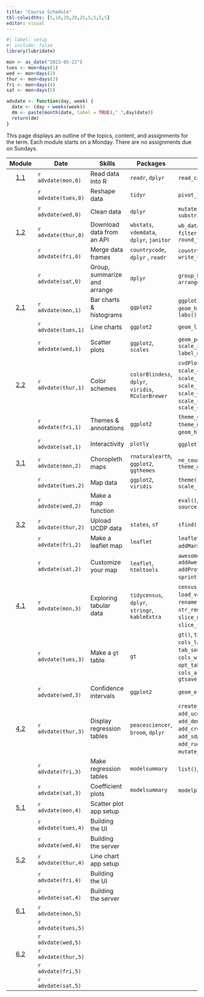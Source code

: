 ```yaml
---
title: "Course Schedule"
tbl-colwidths: [5,10,20,20,25,5,5,5,5]
editor: visual
---
```


```r
#| label: setup
#| include: false
library(lubridate)

mon <- as_date("2023-05-22")
tues <- mon+days(1)
wed <- mon+days(2)
thur <- mon+days(3)
fri <- mon+days(4)
sat <- mon+days(5)

advdate <- function(day, week) {
  date <- (day + weeks(week))
  dm <- paste(month(date, label = TRUE)," ",day(date))
  return(dm)  
}
```

This page displays an outline of the topics, content, and assignments for the
term. Each module starts on a Monday. There are no assignments due on Sundays.

::: column-screen-inset-right
|                    Module                    | Date                | Skills                       | Packages                                            | Functions                                                                                                                                                                |                                      Readings                                       |                                  Reference                                  | Videos                                                                                                                                                      |                           Assignments                           |
|:-------:|---------|---------|---------|---------|:-------:|:-------:|---------|:-------:|
| [1.1](/modules/module-1.1.html "Module 1.1") | `r advdate(mon,0)`  | Read data into R             | `readr`, `dplyr`                                    | `read_csv()`, `glimpse()`                                                                                                                                                |                                                                                     | [📖](https://r4ds.hadley.nz/data-import.html#introduction "r4ds 8.1 & 8.2") | [🖥️](https://youtu.be/YLOaKB8dfF4 "Downloading World Bank data")[🖥️](https://youtu.be/XOGXn8IiHK8 "Reading data from a flat file")                          |                                                                 |
|                                              | `r advdate(tues,0)` | Reshape data                 | `tidyr`                                             | `pivot_longer()`                                                                                                                                                         |                                                                                     |        [📖](https://r4ds.hadley.nz/data-tidy.html "r4ds 6.1 & 6.3")         | [🖥️](https://youtu.be/ud36szsO9a4 "Reshaping data")                                                                                                         |                                                                 |
|                                              | `r advdate(wed,0)`  | Clean data                   | `dplyr`                                             | `mutate()`, `mutate_at()`, `substring()`                                                                                                                                 |    [📖](https://link.springer.com/article/10.1057/palgrave.ap.5500151 "Norris")     |                                                                             | [🖥️](https://youtu.be/syG5cdmtXSo "Truncating strings, changing variable types")[🖥️](https://youtu.be/M-uuPBdBCTw "Cleaning variable names")                |                               📘                                |
| [1.2](/modules/module-1.2.html "Module 1.2") | `r advdate(thur,0)` | Download data from an API    | `wbstats`, `vdemdata`, `dplyr`, `janitor`           | `wb_data()`, `vdem`, `select_()`, `filter()`, `case_match()`, `round_to_fraction()`                                                                                      |                                                                                     |                                                                             | [🖥️](https://youtu.be/cBRTP2imt_o "Dowload data from the World Bank")[🖥️](https://youtu.be/7CvYTeMP_PU "Filter data and select variables")                  |                                                                 |
|                                              | `r advdate(fri,0)`  | Merge data frames            | `countrycode`, `dplyr` , `readr`                    | `countrycode()`, `left_join()`, `write_csv()`                                                                                                                            |                                                                                     |   [📖](https://r4ds.hadley.nz/joins.html#sec-mutating-joins "r4ds, 20.3")   | [🖥️](https://youtu.be/ZGD0kO_iwAM "Add country codes to data frame")[🖥️](https://youtu.be/wNF3ZPneHWw "Merge two data frames")                              |                                                                 |
|                                              | `r advdate(sat,0)`  | Group, summarize and arrange | `dplyr`                                             | `group_by()`, `summarize()`, `arrange()`                                                                                                                                 |                                                                                     |     [📖](https://r4ds.hadley.nz/data-transform.html#groups "r4ds, 4.5")     | [🖥️](https://youtu.be/2nX9p6arQjg "Group, summarize and arrange")                                                                                           |                              📘 🧮                              |
| [2.1](/modules/module-2.1.html "Module 2.1") | `r advdate(mon,1)`  | Bar charts & histograms      | `ggplot2`                                           | `ggplot()`, `geom_col()`, `geom_histogram()`, `aes()`, `labs()`                                                                                                          |                                                                                     |                                                                             | [🖥️](https://youtu.be/hl02sVTyCRA "Bar charts")[🖥️](https://youtu.be/LuNDAIQXx9w "Histograms")                                                              |                                                                 |
|                                              | `r advdate(tues,1)` | Line charts                  | `ggplot2`                                           | `geom_line()`                                                                                                                                                            |                                                                                     |                                                                             | [🖥️](https://youtu.be/cHos9y261SQ "Line charts")                                                                                                            |                                                                 |
|                                              | `r advdate(wed,1)`  | Scatter plots                | `ggplot2`, `scales`                                 | `geom_point()`, `geom_smooth()`, `scale_x_log10(),` `label_number()`, `geom_text()`                                                                                      |     [📖](https://www-jstor-org.proxygw.wrlc.org/stable/1951731?seq=8 "Lipset")      |                                                                             | [🖥️](https://youtu.be/Cvme3C268wE "Scatter plots")                                                                                                          |                               📘                                |
| [2.2](/modules/module-2.2.html "Module 2.2") | `r advdate(thur,1)` | Color schemes                | `colorBlindess`, `dplyr`, `viridis`, `RColorBrewer` | `cvdPlot()`, `scale_color_manual()`, `scale_fill_viridis_d()`, `scale_fill_brewer()`, `scale_color_manual()`, `scale_color_viridis_d()`, `scale_color_brewer`            |                                                                                     |                                                                             | [🖥️](https://youtu.be/fBCtSjg_-Ik "Color schemes")                                                                                                          |                                                                 |
|                                              | `r advdate(fri,1)`  | Themes & annotations         | `ggplot2`                                           | `theme_dark()`, `theme_minimal()`, `annotate()`, `geom_hline()`, `geom_vline()`                                                                                          |                                                                                     |                                                                             | [🖥️](https://youtu.be/Le0OJXdsy3o "Themes")[🖥️](https://youtu.be/uEpBMgWilXc "Annotations")                                                                 |                                                                 |
|                                              | `r advdate(sat,1)`  | Interactivity                | `plotly`                                            | `ggplotly()`, `layout()`                                                                                                                                                 |                                                                                     |                                                                             | [🖥️](https://youtu.be/T-7jtbcwaJ0 "Interactivity")                                                                                                          |                              📘 🧮                              |
| [3.1](/modules/module-3.1.html "Module 3.1") | `r advdate(mon,2)`  | Choropleth maps              | `rnaturalearth`, `ggplot2`, `ggthemes`              | `ne_countries()`, `geom_sf()`, `theme_map()`                                                                                                                             |                                                                                     |                                                                             | [🖥️](https://youtu.be/HB3PMF93hzs "Choropleth maps")                                                                                                        |                                                                 |
|                                              | `r advdate(tues,2)` | Map data                     | `ggplot2`, `viridis`                                | `theme()`, `scale_fill_viridis_c()`                                                                                                                                      |                                                                                     |                                                                             | [🖥️](https://youtu.be/5RnnGov3Iw4 "Map World Bank data")                                                                                                    |                                                                 |
|                                              | `r advdate(wed,2)`  | Make a map function          |                                                     | `eval()`, `parse()`, `function()`, `source()`                                                                                                                            | [📖](https://www-jstor-org.proxygw.wrlc.org/stable/j.ctt7s3wz.10 "Ross, Chapter 3") |                                                                             | [🖥️](https://youtu.be/m42vrbEEHT4 "Turn your map into a function")                                                                                          |                               📘                                |
| [3.2](/modules/module-3.1.html "Module 3.1") | `r advdate(thur,2)` | Upload UCDP data             | `states`, `sf`                                      | `sfind()`, `st_as_sf()`                                                                                                                                                  |                                                                                     |                                                                             | [🖥️](https://youtu.be/If2PwFv90iI "Upload UCDP data")                                                                                                       |                                                                 |
|                                              | `r advdate(fri,2)`  | Make a leaflet map           | `leaflet`                                           | `leaflet()`, `addTiles()`, `addMarkers()`, `setView()`                                                                                                                   |                                                                                     |                                                                             | [🖥️](https://youtu.be/hHUPqgHRqYU "Make a leaflet map")                                                                                                     |                                                                 |
|                                              | `r advdate(sat,2)`  | Customize your map           | `leaflet`, `htmltools`                              | `awesomeIcons()`, `addAwesomeMarkers(),` `addProviderTiles()`, `sprintf()`, `lapply()`, `HTML`                                                                           |                                                                                     |                                                                             | [🖥️](https://youtu.be/qLYeSsoDvgs "Customize your map")                                                                                                     |                              📘 🧮                              |
| [4.1](/modules/module-4.1.html "Module 4.1") | `r advdate(mon,3)`  | Exploring tabular data       | `tidycensus`, `dplyr`, `stringr`, `kableExtra`      | `census_api_key()`, `load_variables()`, `get_acs()`, `rename()`, `rename_with`, `str_remove()`, `kable()`, `slice_max()`, `slice_min()`, `slice_sample()`, `bind_rows()` |                                                                                     |                                                                             | [🖥️](Working%20with%20tidycensus "https://www.youtube.com/embed/wo9vZccmqwc")[🖥️](https://www.youtube.com/embed/wo9vZccmqwc "Explore data with kableExtra") |                                                                 |
|                                              | `r advdate(tues,3)` | Make a `gt` table            | `gt`                                                | `gt()`, `tab_header()`, `cols_label()`, `fmt_currency()`, `tab_source_note()`, `cols_width()`, `opt_table_font()`, `cols_align()`, `tab_options()`, `gtsave()`           |                                                                                     |                                                                             | [🖥️](https://www.youtube.com/embed/wo9vZccmqwc "Make a gt table")                                                                                           |                                                                 |
|                                              | `r advdate(wed,3)`  | Confidence intervals         | `ggplot2`                                           | `geom_errorbar()`                                                                                                                                                        |            [📖](https://www.jstor.org/stable/3118222 "Fearon & Laitin")             |                                                                             | [🖥️](https://www.youtube.com/embed/wo9vZccmqwc "Make a coefficient plot")                                                                                   |                               📘                                |
| [4.2](/modules/module-4.2.html "Module 4.2") | `r advdate(thur,3)` | Display regression tables    | `peacesciencer`, `broom`, `dplyr`                   | `create_stateyears()`, `add_ucdp_acd()`, `add_democracy()`, `add_creg_fractionalization()`, `add_sdp_gdp()`, `add_rugged_terrain()`, `tidy()`, `mutate_if()`, `glm()`, `binomial()` |                                                                                     |                                                                             | 🖥️                                                                                                                                                          |                                                                 |
|                                              | `r advdate(fri,3)`  | Make regression tables       | `modelsummary`                                      | `list()`, `modelsummary()`                                                                                                                                               |                                                                                     |                                                                             | 🖥️                                                                                                                                                          | [✍️](/project/project-assignment-1.html "Project assignment 1") |
|                                              | `r advdate(sat,3)`  | Coefficient plots            | `modelsummary`                                      | `modelplot()`, `rev()`                                                                                                                                                   |                                                                                     |                                                                             | 🖥️                                                                                                                                                          |                              📘 🧮                              |
| [5.1](/modules/module-5.1.html "Module 5.1") | `r advdate(mon,4)`  | Scatter plot app setup       |                                                     |                                                                                                                                                                          |                                                                                     |                                                                             | 🖥️                                                                                                                                                          |                                                                 |
|                                              | `r advdate(tues,4)` | Building the UI              |                                                     |                                                                                                                                                                          |                                                                                     |                                                                             | 🖥️                                                                                                                                                          |                                                                 |
|                                              | `r advdate(wed,4)`  | Building the server          |                                                     |                                                                                                                                                                          |       [📖](https://muse-jhu-edu.proxygw.wrlc.org/article/225602 "Huntington")       |                                                                             | 🖥️                                                                                                                                                          |                               📘                                |
| [5.2](/modules/module-5.2 "Module 5.2")      | `r advdate(thur,4)` | Line chart app setup         |                                                     |                                                                                                                                                                          |                                                                                     |                                                                             | 🖥️                                                                                                                                                          |                                                                 |
|                                              | `r advdate(fri,4)`  | Building the UI              |                                                     |                                                                                                                                                                          |                                                                                     |                                                                             | 🖥️                                                                                                                                                          | [✍️](/project/project-assignment-2.html "Project assignment 2") |
|                                              | `r advdate(sat,4)`  | Building the server          |                                                     |                                                                                                                                                                          |                                                                                     |                                                                             | 🖥️                                                                                                                                                          |                              📘 🧮                              |
| [6.1](/modules/module-6.1.html "Module 6.1") | `r advdate(mon,5)`  |                              |                                                     |                                                                                                                                                                          |                                                                                     |                                                                             | 🖥️                                                                                                                                                          |                                                                 |
|                                              | `r advdate(tues,5)` |                              |                                                     |                                                                                                                                                                          |                                                                                     |                                                                             |                                                                                                                                                             |                                                                 |
|                                              | `r advdate(wed,5)`  |                              |                                                     |                                                                                                                                                                          |                                                                                     |                                                                             |                                                                                                                                                             |                                                                 |
| [6.2](/modules/module-6.2.html "Module 6.2") | `r advdate(thur,5)` |                              |                                                     |                                                                                                                                                                          |                                                                                     |                                                                             | 🖥️                                                                                                                                                          |                                                                 |
|                                              | `r advdate(fri,5)`  |                              |                                                     |                                                                                                                                                                          |                                                                                     |                                                                             |                                                                                                                                                             |                                                                 |
|                                              | `r advdate(sat,5)`  |                              |                                                     |                                                                                                                                                                          |                                                                                     |                                                                             |                                                                                                                                                             | [✍️](/project/project-assignment-3.html "Project assignment 3") |
:::
